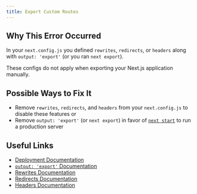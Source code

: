 ```yaml
---
title: Export Custom Routes
---
```


## Why This Error Occurred

In your `next.config.js` you defined `rewrites`, `redirects`, or `headers` along with `output: 'export'` (or you ran `next export`).

These configs do not apply when exporting your Next.js application manually.

## Possible Ways to Fix It

- Remove `rewrites`, `redirects`, and `headers` from your `next.config.js` to disable these features or
- Remove `output: 'export'` (or `next export`) in favor of [`next start`](/docs/pages/api-reference/cli/next#next-start-options) to run a production server

## Useful Links

- [Deployment Documentation](/docs/pages/building-your-application/deploying)
- [`output: 'export'` Documentation](/docs/pages/building-your-application/deploying/static-exports)
- [Rewrites Documentation](/docs/pages/api-reference/config/next-config-js/rewrites)
- [Redirects Documentation](/docs/pages/api-reference/config/next-config-js/redirects)
- [Headers Documentation](/docs/pages/api-reference/config/next-config-js/headers)
